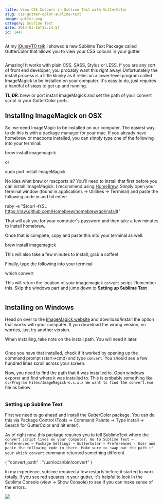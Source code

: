 ```yaml
---
title: View CSS Colours in Sublime Text with GutterColor
slug: css-gutter-color-sublime-text
image: gutter.png
category: Sublime Text
date: 2014-03-16T13:14:57
id: 1447
---
```


At my <a href="https://wesbos.github.io/Sublime-Text-Power-User-Talk">jQueryTO talk</a> I showed a new Sublime Text Package called GutterColor that allows you to view your CSS colours in your gutter.

<img src="gutter-colour.gif" alt="" />

Amazing! It works with plain CSS, SASS, Stylus or LESS. If you are any sort of front end developer, you probably want this right away! Unfortunately the install process is a little klunky as it relies on a lower-level program called ImageMagick to be installed on your computer. It's easy to do, just requires a handful of steps to get up and running.

**TL;DR**: brew or port install ImageMagick and set the path of your convert script in your GutterColor prefs.

<h2>Installing ImageMagick on OSX</h2>

So, we need ImageMagic to be installed on our computer. The easiest way to do this is with a package manager for your mac. If you already have homebrew or macports installed, you can simply type one of the following into your terminal:

brew install imagemagick

or

sudo port install ImageMagick

No idea what brew or macports is? You'll need to install that first before you can install ImageMagick. I recommend using <a href="http://brew.sh/">HomeBrew</a>. Simply open your terminal window (found in applications → Utilities → Terminal) and paste the following code in and hit enter:

ruby -e "$(curl -fsSL https://raw.github.com/Homebrew/homebrew/go/install)"

That will ask you for your computer's password and then take a few minutes to install homebrew.

Once that is complete, copy and paste this into your terminal as well:

brew install imagemagick

This will also take a few minutes to install, grab a coffee!

Finally, type the following into your terminal

which convert

This will return the location of your imagemagick `convert` script. Remember this. Skip the windows part and jump down to **Setting up Sublime Text**

<img src="content" alt="" />

<h2>Installing on Windows</h2>

Head on over to the <a href="http://www.imagemagick.org/script/binary-releases.php#windows">ImageMagick website</a> and download/install the option that works with your computer. If you download the wrong version, no worries, just try another version.

When installing, take note on the install path. You will need it later.

<img src="content" alt="" />

Once you have that installed, check if it worked by opening up the command prompt (start->cmd) and type `convert`. You should see a few hundred lines scroll across your screen.

Now, you need to find the path that it was installed to. Open windows exporer and find where it was installed to. This is probably something like `c:/Program Files/ImageMagick-6.x.x.x We want to find the convert.exe` file as below:

<img src="convert" alt="" />

<h3>Setting up Sublime Text</h3>

First we need to go ahead and install the GutterColor package. You can do this via Package Control (Tools → Command Palette → Type install → Search for GutterColor and hit enter).

As of right now, this package requires you to tell SublimeText where the `convert script lives on your computer. Go to Sublime Text → Preferences → Package Settings → GutterColor → Preferences - User and paste the following code in there. Make sure to swap out the path if your which convert` command returned something different.

{
"convert_path" : "/usr/local/bin/convert"
}

In my experience, sublime required a few restarts before it started to work totally. If you see red squares in your gutter, it's helpful to look in the Sublime Console (view → Show Console) to see if you can make sense of the errors.

<a href="https://sublimetextbook.com/?utm_source=guttercolor&utm_medium=banner&utm_campaign=product"><img src="facebook-share2.png" /></a>